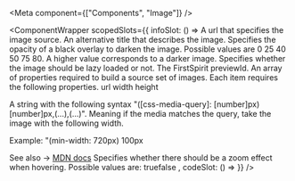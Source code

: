 
<Meta
    component={["Components", "Image"]}
/>

<ComponentWrapper scopedSlots={{
  infoSlot: () => 
<PropsTable>
  <PropsTableRow value="src" type="String" required>
    A url that specifies the image source.
  </PropsTableRow>
  <PropsTableRow value="alt" type="String">
    An alternative title that describes the image.
  </PropsTableRow>
  <PropsTableRow value="darken" type="String" default="0">
    Specifies the opacity of a black overlay to darken the image. Possible values are 
    <span class="code">0</span>
    <span class="code">25</span>
    <span class="code">40</span>
    <span class="code">50</span>
    <span class="code">75</span>
    <span class="code">80</span>.
    A higher value corresponds to a darker image. 
  </PropsTableRow>
  <PropsTableRow value="lazy" type="Boolean" default="false">
    Specifies whether the image should be lazy loaded or not.
  </PropsTableRow>
  <PropsTableRow value="previewId" type="string">
    The FirstSpirit previewId.
  </PropsTableRow>
  <PropsTableRow value="resolutions" type="Array">
    An array of properties required to build a source set of images. Each item requires the following properties.
    <span class="code">url</span>
    <span class="code">width</span>
    <span class="code">height</span>
  </PropsTableRow>
  <PropsTableRow value="sizes" type="string">
    <p>A string with the following syntax <span class="code">"([css-media-query]: [number]px) [number]px,(...),(...)"</span>.
    Meaning if the media matches the query, take the image with the following width.</p>
    <p>Example: <span class="code">"(min-width: 720px) 100px</span></p>
    See also -> <a href="https://developer.mozilla.org/en-US/docs/Web/HTML/Element/img#attr-sizes">MDN docs</a>
  </PropsTableRow>
  <PropsTableRow value="zoom" type="Boolean" default="false">
    Specifies whether there should be a zoom effect when hovering. Possible values are: <span class="code">true</span><span class="code">false</span>
  </PropsTableRow>
</PropsTable>,
  codeSlot: () =>
<ExampleLoader example="Image.tsx" />
}} />